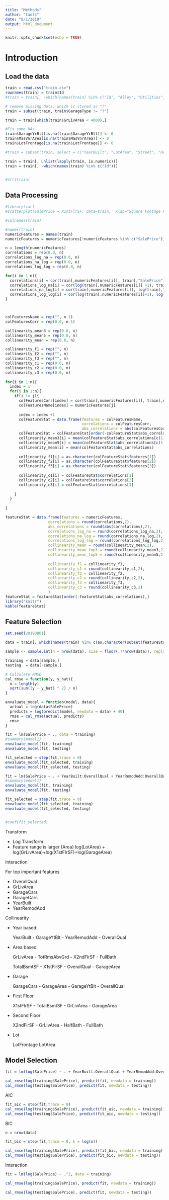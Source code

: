 ```yaml
---
title: "Methods"
author: "taol4"
date: "8/1/2019"
output: html_document
---
```


```r
knitr::opts_chunk$set(echo = TRUE)
```

# Introduction

## Load the data

```r
train = read.csv("train.csv")
rownames(train) = train$Id
#train = train[, -which(names(train) %in% c("Id", "Alley", "Utilities", "Condition1", "Condition2","Exterior1st", "Exterior2nd", "FireplaceQu", "PoolQC", "Fence", "MiscFeature"))]

# remove missing data, which is stored as "?"
train = subset(train, train$GarageType != "?")

train = train[which(train$GrLivArea < 4000),]

#Fix some NAs
train$GarageYrBlt[is.na(train$GarageYrBlt)] <- 0
train$MasVnrArea[is.na(train$MasVnrArea)] <- 0
train$LotFrontage[is.na(train$LotFrontage)] <- 0

#train = subset(train, select = c("YearBuilt", "LotArea", "Street", "Heating", "CentralAir", "FullBath", "HalfBath", "BedroomAbvGr", "KitchenQual", "GarageType", "SalePrice"))

train = train[, unlist(lapply(train, is.numeric))]
train = train[, -which(names(train) %in% c("Id"))]


#str(train)
```


## Data Processing

```r
#library(car) 
#scatterplot(SalePrice ~ X1stFlrSF, data=train,  xlab="Square Footage Floor 1", ylab="Sale Price", grid=FALSE)

#colnames(train)

#names(train)
numericFeatures = names(train)
numericFeatures = numericFeatures[!numericFeatures %in% c("SalePrice")]

n = length(numericFeatures)
correlations = rep(0.0, n)
correlations_log_na = rep(0.0, n)
correlations_na_log = rep(0.0, n)
correlations_log_log = rep(0.0, n)

for(i in 1:n){
  correlations[i] = cor(train[,numericFeatures[i]], train[,"SalePrice"])
  correlations_log_na[i] = cor(log(train[,numericFeatures[i]] +1), train[,"SalePrice"])
  correlations_na_log[i] = cor(train[,numericFeatures[i]], log(train[,"SalePrice"]))
  correlations_log_log[i] = cor(log(train[,numericFeatures[i]]+1), log(train[,"SalePrice"]))
}



colFeaturesName = rep("", n-1)
colFeaturesCorr = rep(0.0, n-1)

collinearity_mean3 = rep(0.0, n)
collinearity_mean5 = rep(0.0, n)
collinearity_mean = rep(0.0, n)

collinearity_f1 = rep("", n)
collinearity_f2 = rep("", n)
collinearity_f3 = rep("", n)
collinearity_c1 = rep(0.0, n)
collinearity_c2 = rep(0.0, n)
collinearity_c3 = rep(0.0, n)
  
for(i in 1:n){
  index = 1
  for(j in 1:n){
    if(i != j){
      colFeaturesCorr[index] = cor(train[,numericFeatures[i]], train[,numericFeatures[j]])
      colFeaturesName[index] = numericFeatures[j]
      
      index = index +1
      colFeatureStat = data.frame(features = colFeaturesName,
                                  correlations = colFeaturesCorr,
                                  abs_correlations = abs(colFeaturesCorr))
      colFeatureStat = colFeatureStat[order(-colFeatureStat$abs_correlations),]
      collinearity_mean3[i] = mean(colFeatureStat$abs_correlations[c(1:3)])
      collinearity_mean5[i] = mean(colFeatureStat$abs_correlations[c(1:5)])
      collinearity_mean[i] = mean(colFeatureStat$abs_correlations)
      
      collinearity_f1[i] = as.character(colFeatureStat$features[1])
      collinearity_f2[i] = as.character(colFeatureStat$features[2])
      collinearity_f3[i] = as.character(colFeatureStat$features[3])
      
      collinearity_c1[i] = colFeatureStat$correlations[1]
      collinearity_c2[i] = colFeatureStat$correlations[2]
      collinearity_c3[i] = colFeatureStat$correlations[3]
      
    }
  }
  
}

featureStat = data.frame(features = numericFeatures, 
                   correlations = round(correlations,2),
                   abs_correlations = round(abs(correlations),2),
                   correlations_log_na = round(correlations_log_na,2),
                   correlations_na_log = round(correlations_na_log,2),
                   correlations_log_log = round(correlations_log_log,2),
                   collinearity_mean = round(collinearity_mean,2),
                   collinearity_mean_top3 = round(collinearity_mean3,2),
                   collinearity_mean_top5 = round(collinearity_mean5,2),
                   
                   collinearity_f1 = collinearity_f1,
                   collinearity_c1 = round(collinearity_c1,2),
                   collinearity_f2 = collinearity_f2,
                   collinearity_c2 = round(collinearity_c2,2),
                   collinearity_f3 = collinearity_f3,
                   collinearity_c3 = round(collinearity_c3,2)
                   )
featureStat = featureStat[order(-featureStat$abs_correlations),]
library("knitr")
kable(featureStat)
```



## Feature Selection

```r
set.seed(20190801)

data = train[, which(names(train) %in% c(as.character(subset(featureStat, featureStat$abs_correlations>0.05)$features), "SalePrice"))]

sample <- sample.int(n = nrow(data), size = floor(.7*nrow(data)), replace = F)

training = data[sample,]
testing  = data[-sample,]
```


```r
# Calculate RMSE
cal_rmse = function(y, y_hat){
  n = length(y)
  sqrt(sum((y - y_hat) ^ 2) / n)
}

envaluate_model = function(model, data){
  actual = log(data$SalePrice)
  predicts = log(predict(model, newdata = data) + 40)
  rmse = cal_rmse(actual, predicts)
  rmse
}
```

```r
fit = lm(SalePrice ~ ., data = training)
#summary(model1)
envaluate_model(fit, training)
envaluate_model(fit, testing)

fit_selected = step(fit,trace = 0)
envaluate_model(fit_selected, training)
envaluate_model(fit_selected, testing)

```

```r
fit = lm(SalePrice ~ . + YearBuilt:OverallQual + YearRemodAdd:OverallQual + OverallQual:TotalBsmtSF + OverallQual:GrLivArea + OverallQual:FullBath, data = training)
#summary(model1)
envaluate_model(fit, training)
envaluate_model(fit, testing)

fit_selected = step(fit,trace = 0)
envaluate_model(fit_selected, training)
envaluate_model(fit_selected, testing)


#coef(fit_selected)
```

Transform 

- Log Transform 
- Feature range is larger (Area)
log(LotArea)  + log(GrLivArea)+log(X1stFlrSF)+log(GarageArea)

Interaction

For top important features

- OverallQual
- GrLivArea
- GarageCars
- GarageCars
- YearBuilt
- YearRemodAdd

Collinearity

- Year based: 

  YearBuilt - GarageYtBlt - YearRemodAdd - OverallQual
- Area based

  GrLivArea - TotRmsAbvGrd - X2ndFlrSF - FullBath
  
  TotalBsmtSF - X1stFlrSF - OverallQual - GarageArea
  
- Garage

  GarageCars - GarageArea - GarageYtBlt - OverallQual
  
- First Floor

  X1stFlrSF - TotalBsmtSF - GrLivArea - GarageArea
  
- Second Floor

  X2ndFlrSF - GrLivArea - HalfBath - FullBath
- Lot 

  LotFrontage
  LotArea

## Model Selection



```r
fit = lm(log(SalePrice) ~ . + YearBuilt:OverallQual + YearRemodAdd:OverallQual + OverallQual:TotalBsmtSF + OverallQual:GrLivArea + OverallQual:FullBath + log(LotArea)  + log(GrLivArea)+log(X1stFlrSF)+log(GarageArea) , data = training)

cal_rmse(log(training$SalePrice), predict(fit, newdata = training))
cal_rmse(log(testing$SalePrice), predict(fit, newdata = testing))

```

AIC

```r
fit_aic = step(fit,trace = 0)
cal_rmse(log(training$SalePrice), predict(fit_aic, newdata = training))
cal_rmse(log(testing$SalePrice), predict(fit_aic, newdata = testing))
```

BIC
```r
n = nrow(data)

fit_bic = step(fit,trace = 0, k = log(n))

cal_rmse(log(training$SalePrice), predict(fit_bic, newdata = training))
cal_rmse(log(testing$SalePrice), predict(fit_bic, newdata = testing))
```


Interaction


```r
fit = lm(log(SalePrice) ~ .^2, data = training)

cal_rmse(log(training$SalePrice), predict(fit, newdata = training))

cal_rmse(log(testing$SalePrice), predict(fit, newdata = testing))
```

